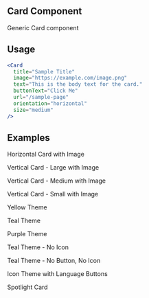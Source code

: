 
## Card Component

<div className="component-guide text-white">
<p>Generic Card component</p>

## Usage

```jsx
<Card
  title="Sample Title"
  image="https://example.com/image.png"
  text="This is the body text for the card."
  buttonText="Click Me"
  url="/sample-page"
  orientation="horizontal"
  size="medium"
/>
```

## Examples

<p>Horizontal Card with Image</p>
<Card
  buttonText="Button Text"
  text="This is a text body"
  title="This is the Title"
  orientation="horizontal"
  url="/"
  image="https://cdn.sanity.io/images/vf2e2jno/production/81752f8a9d064aee93771f3523faa3c5369babe3-1500x1500.png"
/>

<p>Vertical Card - Large with Image</p>
<Card
  buttonText="Button Text"
  text="This is a text body"
  title="This is the Title"
  orientation="vertical"
  url="/"
  size="large"
  image="https://cdn.sanity.io/images/vf2e2jno/production/81752f8a9d064aee93771f3523faa3c5369babe3-1500x1500.png"
/>

<p>Vertical Card - Medium with Image</p>
<Card
  buttonText="Button Text"
  text="This is a text body"
  title="This is the Title"
  orientation="vertical"
  url="/"
  size="medium"
  image="https://cdn.sanity.io/images/vf2e2jno/production/81752f8a9d064aee93771f3523faa3c5369babe3-1500x1500.png"
/>

<p>Vertical Card - Small with Image</p>
<Card
  buttonText="Button Text"
  text="This is a text body"
  title="This is the Title"
  orientation="vertical"
  url="/"
  size="small"
  image="https://cdn.sanity.io/images/vf2e2jno/production/81752f8a9d064aee93771f3523faa3c5369babe3-1500x1500.png"
/>

<p>Yellow Theme</p>
<Card
  icon={tbdRex}
  title="Rocket"
  type="buttonText"
  text="An open source messaging service that enables wallet applications to communicate with financial institutions to discover and obtain liquidity."
  url="https://example.com"
  theme="yellow"
  buttonText="Talk Money To Me"
/>

<p>Teal Theme</p>
<Card
  icon={tbdRex}
  title="Liquidity Finder"
  type="buttonText"
  text="A tool to help you find the best liquidity options available in the market."
  url="https://example.com"
  theme="teal"
  buttonText="Find Liquidity"
/>

<p>Purple Theme</p>
<Card
  icon={tbdRex}
  title="Market Watch"
  type="buttonText"
  text="Keep track of market trends and make informed decisions with real-time data."
  url="https://example.com"
  theme="purple"
  buttonText="Watch Market"
/>

<p>Teal Theme - No Icon</p>
<Card
  title="No Icon"
  text="This card does not have an icon."
  type="buttonText"
  url="https://example.com"
  theme="teal"
  buttonText="Find Out More"
/>

<p>Teal Theme - No Button, No Icon</p>
<Card
  title="No Button, No Icon"
  text="This card does not have a button and an icon."
  theme="purple"
/>

<p>Icon Theme with Language Buttons</p>
<Card
  title="Language Card with Icon"
  text="This card has an icon."
  type="languageButton"
  resources={{
    swift: "https://example.com",
    js: "https://example.com",
    go: "https://example.com",
    kotlin: "https://example.com",
  }}
/>

<p>Spotlight Card</p>
<Card
  size="small"
  image="https://cdn.discordapp.com/avatars/921824644791685181/94f039bac2a463217bcba4d1a13648c7?size=1024"
  eyebrow="Discord Contributor Award"
  title="@sam_erinle"
  text="You joined our community and from the get go have been making your best effort to learn Web5 inside and out, from the ground up. Thank you for being part of our community."
/>


</div>
